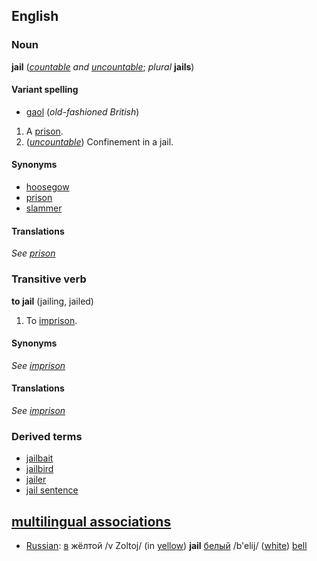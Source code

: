 ==English==

===Noun===
'''jail''' (''[[countable]] and [[uncountable]]''; ''plural'' '''jails''')

====Variant spelling====
*[[gaol]] (''old-fashioned British'')

#A [[prison]].
#(''[[uncountable]]'') Confinement in a jail.

====Synonyms====
*[[hoosegow]]
*[[prison]]
*[[slammer]]

====Translations====
''See [[prison]]''

===Transitive verb===
'''to jail''' (jailing, jailed)
#To [[imprison]].

====Synonyms====
''See [[imprison]]''

====Translations====
''See [[imprison]]''

===Derived terms===
*[[jailbait]]
*[[jailbird]]
*[[jailer]]
*[[jail sentence]]

==[[multilingual associations]]==
*[[Russian]]: [[в]] жёлтой /v Zoltoj/ (in [[yellow]]) '''jail'''  [[белый]] /b'elij/ ([[white]]) [[bell]]